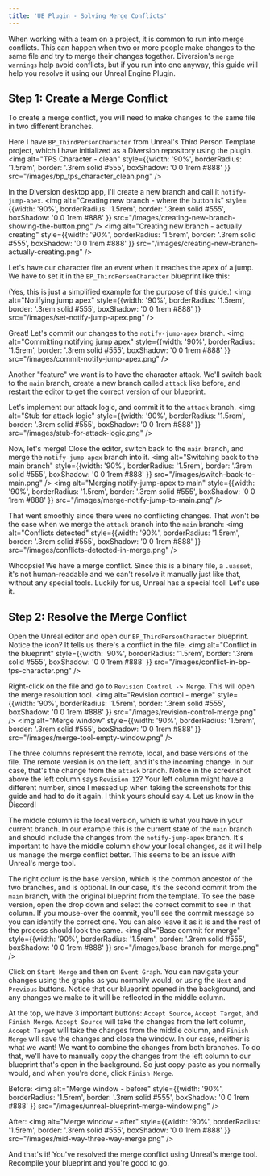 ---
title: 'UE Plugin - Solving Merge Conflicts'
---

When working with a team on a project, it is common to run into merge conflicts. This can happen when two or more people make changes to the same file and try to merge their changes together.
Diversion's `merge warnings` help avoid conflicts, but if you run into one anyway, this guide will help you resolve it using our Unreal Engine Plugin.

## Step 1: Create a Merge Conflict

To create a merge conflict, you will need to make changes to the same file in two different branches.

Here I have `BP_ThirdPersonCharacter` from Unreal's Third Person Template project, which I have initialized as a Diversion repository using the plugin.
<img alt="TPS Character - clean" style={{width: '90%', borderRadius: '1.5rem', border: '.3rem solid #555', boxShadow: '0 0 1rem #888' }} src="/images/bp_tps_character_clean.png" />

In the Diversion desktop app, I'll create a new branch and call it `notify-jump-apex`.
<img alt="Creating new branch - where the button is" style={{width: '90%', borderRadius: '1.5rem', border: '.3rem solid #555', boxShadow: '0 0 1rem #888' }} src="/images/creating-new-branch-showing-the-button.png" />
<img alt="Creating new branch - actually creating" style={{width: '90%', borderRadius: '1.5rem', border: '.3rem solid #555', boxShadow: '0 0 1rem #888' }} src="/images/creating-new-branch-actually-creating.png" />

Let's have our character fire an event when it reaches the apex of a jump. We have to set it in the `BP_ThirdPersonCharacter` blueprint like this:

(Yes, this is just a simplified example for the purpose of this guide.)
<img alt="Notifying jump apex" style={{width: '90%', borderRadius: '1.5rem', border: '.3rem solid #555', boxShadow: '0 0 1rem #888' }} src="/images/set-notify-jump-apex.png" />

Great! Let's commit our changes to the `notify-jump-apex` branch.
<img alt="Committing notifying jump apex" style={{width: '90%', borderRadius: '1.5rem', border: '.3rem solid #555', boxShadow: '0 0 1rem #888' }} src="/images/commit-notify-jump-apex.png" />

Another "feature" we want is to have the character attack. We'll switch back to the `main` branch, create a new branch called `attack` like before, and restart the editor to get the correct version of our blueprint.

Let's implement our attack logic, and commit it to the `attack` branch.
<img alt="Stub for attack logic" style={{width: '90%', borderRadius: '1.5rem', border: '.3rem solid #555', boxShadow: '0 0 1rem #888' }} src="/images/stub-for-attack-logic.png" />

Now, let's merge! Close the editor, switch back to the `main` branch, and merge the `notify-jump-apex` branch into it.
<img alt="Switching back to the main branch" style={{width: '90%', borderRadius: '1.5rem', border: '.3rem solid #555', boxShadow: '0 0 1rem #888' }} src="/images/switch-back-to-main.png" />
<img alt="Merging notify-jump-apex to main" style={{width: '90%', borderRadius: '1.5rem', border: '.3rem solid #555', boxShadow: '0 0 1rem #888' }} src="/images/merge-notify-jump-to-main.png" />

That went smoothly since there were no conflicting changes. That won't be the case when we merge the `attack` branch into the `main` branch:
<img alt="Conflicts detected" style={{width: '90%', borderRadius: '1.5rem', border: '.3rem solid #555', boxShadow: '0 0 1rem #888' }} src="/images/conflicts-detected-in-merge.png" />

Whoopsie! We have a merge conflict. Since this is a binary file, a `.uasset`, it's not human-readable and we can't resolve it manually just like that, without any special tools. Luckily for us, Unreal has a special tool! Let's use it.

## Step 2: Resolve the Merge Conflict

Open the Unreal editor and open our `BP_ThirdPersonCharacter` blueprint. Notice the icon? It tells us there's a conflict in the file.
<img alt="Conflict in the blueprint" style={{width: '90%', borderRadius: '1.5rem', border: '.3rem solid #555', boxShadow: '0 0 1rem #888' }} src="/images/conflict-in-bp-tps-character.png" />

Right-click on the file and go to `Revision Control -> Merge`. This will open the merge resolution tool. 
<img alt="Revision control - merge" style={{width: '90%', borderRadius: '1.5rem', border: '.3rem solid #555', boxShadow: '0 0 1rem #888' }} src="/images/revision-control-merge.png" />
<img alt="Merge window" style={{width: '90%', borderRadius: '1.5rem', border: '.3rem solid #555', boxShadow: '0 0 1rem #888' }} src="/images/merge-tool-empty-window.png" />

The three columns represent the remote, local, and base versions of the file. The remote version is on the left, and it's the incoming change.
In our case, that's the change from the `attack` branch. Notice in the screenshot above the left column says `Revision 12`?
Your left column might have a different number, since I messed up when taking the screenshots for this guide and had to do it again. I think yours should say `4`. Let us know in the Discord!

The middle column is the local version, which is what you have in your current branch. In our example this is the current state of the `main` branch and should include the changes from the `notify-jump-apex` branch.
It's important to have the middle column show your local changes, as it will help us manage the merge conflict better. This seems to be an issue with Unreal's merge tool.

The right colum is the base version, which is the common ancestor of the two branches, and is optional. In our case, it's the second commit from the `main` branch, with the original blueprint from the template.
To see the base version, open the drop down and select the correct commit to see in that column. If you mouse-over the commit, you'll see the commit message so you can identify the correct one. You can also leave it as it is and the rest of the process should look the same.
<img alt="Base commit for merge" style={{width: '90%', borderRadius: '1.5rem', border: '.3rem solid #555', boxShadow: '0 0 1rem #888' }} src="/images/base-branch-for-merge.png" />

Click on `Start Merge` and then on `Event Graph`. You can navigate your changes using the graphs as you normally would, or using the `Next` and `Previous` buttons.
Notice that our blueprint opened in the background, and any changes we make to it will be reflected in the middle column.

At the top, we have 3 important buttons: `Accept Source`, `Accept Target`, and `Finish Merge`. `Accept Source` will take the changes from the left column, `Accept Target` will take the changes from the middle column, and `Finish Merge` will save the changes and close the window.
In our case, neither is what we want! We want to combine the changes from both branches. To do that, we'll have to manually copy the changes from the left column to our blueprint that's open in the background.
So just copy-paste as you normally would, and when you're done, click `Finish Merge`.

Before:
<img alt="Merge window - before" style={{width: '90%', borderRadius: '1.5rem', border: '.3rem solid #555', boxShadow: '0 0 1rem #888' }} src="/images/unreal-blueprint-merge-window.png" />

After:
<img alt="Merge window - after" style={{width: '90%', borderRadius: '1.5rem', border: '.3rem solid #555', boxShadow: '0 0 1rem #888' }} src="/images/mid-way-three-way-merge.png" />

And that's it! You've resolved the merge conflict using Unreal's merge tool. Recompile your blueprint and you're good to go.